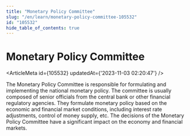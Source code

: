 ```yaml
---
title: "Monetary Policy Committee"
slug: "/en/learn/monetary-policy-committee-105532"
id: "105532"
hide_table_of_contents: true
---
```



# Monetary Policy Committee

<ArticleMeta id={105532} updatedAt={'2023-11-03 02:20:47'} />
<div className='border-solid border-b border-t-0 my-4 border-[var(--ifm-color-gray-300)]' />

The Monetary Policy Committee is responsible for formulating and implementing the national monetary policy. The committee is usually composed of senior officials from the central bank or other financial regulatory agencies. They formulate monetary policy based on the economic and financial market conditions, including interest rate adjustments, control of money supply, etc. The decisions of the Monetary Policy Committee have a significant impact on the economy and financial markets.
